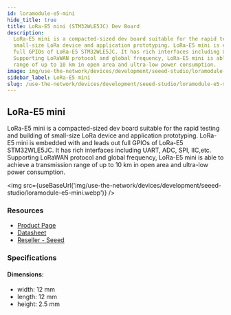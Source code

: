 ```yaml
---
id: loramodule-e5-mini
hide_title: true
title: LoRa-E5 mini (STM32WLE5JC) Dev Board
description:
  LoRa-E5 mini is a compacted-sized dev board suitable for the rapid testing and building of
  small-size LoRa device and application prototyping. LoRa-E5 mini is embedded with and leads out
  full GPIOs of LoRa-E5 STM32WLE5JC. It has rich interfaces including UART, ADC, SPI, IIC,etc.
  Supporting LoRaWAN protocol and global frequency, LoRa-E5 mini is able to achieve a transmission
  range of up to 10 km in open area and ultra-low power consumption.
image: img/use-the-network/devices/development/seeed-studio/loramodule-e5-mini.jpg
sidebar_label: LoRa-E5 mini
slug: /use-the-network/devices/development/seeed-studio/loramodule-e5-mini
---
```



## LoRa-E5 mini

LoRa-E5 mini is a compacted-sized dev board suitable for the rapid testing and building of
small-size LoRa device and application prototyping. LoRa-E5 mini is embedded with and leads out full
GPIOs of LoRa-E5 STM32WLE5JC. It has rich interfaces including UART, ADC, SPI, IIC,etc. Supporting
LoRaWAN protocol and global frequency, LoRa-E5 mini is able to achieve a transmission range of up to
10 km in open area and ultra-low power consumption.

<img
  src={useBaseUrl('img/use-the-network/devices/development/seeed-studio/loramodule-e5-mini.webp')}
/>

### Resources

- [Product Page](https://www.seeedstudio.com/LoRa-E5-mini-STM32WLE5JC-p-4869.html)
- [Datasheet](https://files.seeedstudio.com/products/113990939/LoRa-E5%20mini%20v1.0.pdf)
- [Reseller - Seeed](https://www.seeedstudio.com/LoRa-E5-mini-STM32WLE5JC-p-4869.html)

### Specifications

#### Dimensions:

- width: 12 mm
- length: 12 mm
- height: 2.5 mm
